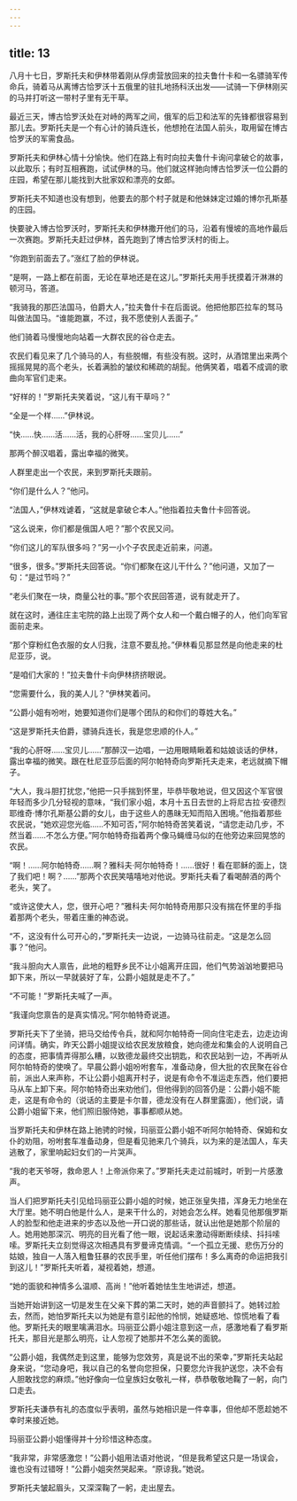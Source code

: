 ```yaml
---
---
---
```

title: 13
---





八月十七日，罗斯托夫和伊林带着刚从俘虏营放回来的拉夫鲁什卡和一名骠骑军传命兵，骑着马从离博古恰罗沃十五俄里的驻扎地扬科沃出发——试骑一下伊林刚买的马并打听这一带村子里有无干草。

最近三天，博古恰罗沃处在对峙的两军之间，俄军的后卫和法军的先锋都很容易到那儿去。罗斯托夫是一个有心计的骑兵连长，他想抢在法国人前头，取用留在博古恰罗沃的军需食品。

罗斯托夫和伊林心情十分愉快。他们在路上有时向拉夫鲁什卡询问拿破仑的故事，以此取乐；有时互相赛跑，试试伊林的马。他们就这样驰向博古恰罗沃一位公爵的庄园，希望在那儿能找到大批家奴和漂亮的女郎。

罗斯托夫不知道也没有想到，他要去的那个村子就是和他妹妹定过婚的博尔孔斯基的庄园。

快要驶入博古恰罗沃时，罗斯托夫和伊林撒开他们的马，沿着有慢坡的高地作最后一次赛跑。罗斯托夫赶过伊林，首先跑到了博古恰罗沃村的街上。

“你跑到前面去了。”涨红了脸的伊林说。

“是啊，一路上都在前面，无论在草地还是在这儿。”罗斯托夫用手抚摸着汗淋淋的顿河马，答道。

“我骑我的那匹法国马，伯爵大人，”拉夫鲁什卡在后面说。他把他那匹拉车的驽马叫做法国马。“谁能跑赢，不过，我不愿使别人丢面子。”

他们骑着马慢慢地向站着一大群农民的谷仓走去。

农民们看见来了几个骑马的人，有些脱帽，有些没有脱。这时，从酒馆里出来两个摇摇晃晃的高个老头，长着满脸的皱纹和稀疏的胡髭。他俩笑着，唱着不成调的歌曲向军官们走来。

“好样的！”罗斯托夫笑着说，“这儿有干草吗？”

“全是一个样……”伊林说。

“快……快……活……活，我的心肝呀……宝贝儿……”

那两个醉汉唱着，露出幸福的微笑。

人群里走出一个农民，来到罗斯托夫跟前。

“你们是什么人？”他问。

“法国人，”伊林戏谑着，“这就是拿破仑本人。”他指着拉夫鲁什卡回答说。

“这么说来，你们都是俄国人吧？”那个农民又问。

“你们这儿的军队很多吗？”另一小个子农民走近前来，问道。

“很多，很多。”罗斯托夫回答说。“你们都聚在这儿干什么？”他问道，又加了一句：“是过节吗？”

“老头们聚在一块，商量公社的事。”那个农民回答道，说有就走开了。

就在这时，通往庄主宅院的路上出现了两个女人和一个戴白帽子的人，他们向军官面前走来。

“那个穿粉红色衣服的女人归我，注意不要乱抢。”伊林看见那显然是向他走来的杜尼亚莎，说。

“是咱们大家的！”拉夫鲁什卡向伊林挤挤眼说。

“您需要什么，我的美人儿？”伊林笑着问。

“公爵小姐有吩咐，她要知道你们是哪个团队的和你们的尊姓大名。”

“这是罗斯托夫伯爵，骠骑兵连长，我是您忠顺的仆人。”

“我的心肝呀……宝贝儿……”那醉汉一边唱，一边用眼睛瞅着和姑娘谈话的伊林，露出幸福的微笑。跟在杜尼亚莎后面的阿尔帕特奇向罗斯托夫走来，老远就摘下帽子。

“大人，我斗胆打扰您，”他把一只手揣到怀里，毕恭毕敬地说，但又因这个军官很年轻而多少几分轻视的意味，“我们家小姐，本月十五日去世的上将尼古拉·安德烈耶维奇·博尔孔斯基公爵的女儿，由于这些人的愚昧无知而陷入困境。”他指着那些农民说，“她欢迎您光临……不知可否，”阿尔帕特奇苦笑着说，“请您走动几步，不然当着……不怎么方便。”阿尔帕特奇指着两个像马蝇缠马似的在他旁边来回晃悠的农民。

“啊！……阿尔帕特奇……啊？雅科夫·阿尔帕特奇！……很好！看在耶稣的面上，饶了我们吧！啊？……”那两个农民笑嘻嘻地对他说。罗斯托夫看了看喝醉酒的两个老头，笑了。

“或许这使大人，您，很开心吧？”雅科夫·阿尔帕特奇用那只没有揣在怀里的手指着那两个老头，带着庄重的神态说。

“不，这没有什么可开心的，”罗斯托夫一边说，一边骑马往前走。“这是怎么回事？”他问。

“我斗胆向大人禀告，此地的粗野乡民不让小姐离开庄园，他们气势汹汹地要把马卸下来，所以一早就装好了车，公爵小姐就是走不了。”

“不可能！”罗斯托夫喊了一声。

“我谨向您禀告的是真实情况。”阿尔帕特奇说道。

罗斯托夫下了坐骑，把马交给传令兵，就和阿尔帕特奇一同向住宅走去，边走边询问详情。确实，昨天公爵小姐提议给农民发放粮食，她向德龙和集会的人说明自己的态度，把事情弄得那么糟，以致德龙最终交出钥匙，和农民站到一边，不再听从阿尔帕特奇的使唤了。早晨公爵小姐吩咐套车，准备动身，但大批的农民聚在谷仓前，派出人来声称，不让公爵小姐离开村子，说是有命令不准运走东西，他们要把马从车上卸下来。阿尔帕特奇出来劝他们，但他得到的回答仍是：公爵小姐不能走，这是有命令的（说话的主要是卡尔普，德龙没有在人群里露面），他们说，请公爵小姐留下来，他们照旧服侍她，事事都顺从她。

当罗斯托夫和伊林在路上驰骋的时候，玛丽亚公爵小姐不听阿尔帕特奇、保姆和女仆的劝阻，吩咐套车准备动身，但是看见驰来几个骑兵，以为来的是法国人，车夫逃散了，家里响起妇女们的一片哭声。

“我的老天爷呀，救命恩人！上帝派你来了。”罗斯托夫走过前城时，听到一片感激声。

当人们把罗斯托夫引见给玛丽亚公爵小姐的时候，她正张皇失措，浑身无力地坐在大厅里。她不明白他是什么人，是来干什么的，对她会怎么样。她看见他那俄罗斯人的脸型和他走进来的步态以及他一开口说的那些话，就认出他是她那个阶层的人。她用她那深沉、明亮的目光看了他一眼，说起话来激动得断断续续、抖抖嗦嗦。罗斯托夫立刻觉得这次相遇具有罗曼谛克情调。“一个孤立无援、悲伤万分的姑娘，独自一人落入粗鲁狂暴的农民手里，听任他们摆布！多么离奇的命运把我引到这儿！”罗斯托夫听着，凝视着她，想道。

“她的面貌和神情多么温顺、高尚！”他听着她怯生生地讲述，想道。

当她开始讲到这一切是发生在父亲下葬的第二天时，她的声音颤抖了。她转过脸去，然而，她怕罗斯托夫以为她是有意引起他的怜悯，她疑惑地、惊慌地看了看他。罗斯托夫的眼里噙满泪水。玛丽亚公爵小姐注意到这一点，感激地看了看罗斯托夫，那目光是那么明亮，让人忽视了她那并不怎么美的面貌。

“公爵小姐，我偶然走到这里，能够为您效劳，真是说不出的荣幸，”罗斯托夫站起身来说，“您动身吧，我以自己的名誉向您担保，只要您允许我护送您，决不会有人胆敢找您的麻烦。”他好像向一位皇族妇女敬礼一样，恭恭敬敬地鞠了一躬，向门口走去。

罗斯托夫谦恭有礼的态度似乎表明，虽然与她相识是一件幸事，但他却不愿趁她不幸时来接近她。

玛丽亚公爵小姐懂得并十分珍惜这种态度。

“我非常，非常感激您！”公爵小姐用法语对他说，“但是我希望这只是一场误会，谁也没有过错呀！”公爵小姐突然哭起来。“原谅我。”她说。

罗斯托夫皱起眉头，又深深鞠了一躬，走出屋去。
